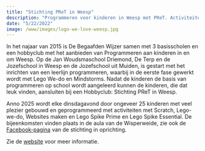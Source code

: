 ```yaml
---
title: "Stichting PReT in Weesp"
description: "Programmeren voor kinderen in Weesp met PReT. Activiteiten met Scratch, Lego-we-do, Websites maken en Lego Mindstorms."
date: "5/22/2022"
image: /www/images/logo-we-love-weesp.jpg
---
```


In het najaar van 2015 is De Begaafden Wijzer samen met 3 basisscholen en een hobbyclub met het aanbieden van Programmeren aan kinderen in en om Weesp. Op de Jan Woudsmaschool Driemond, De Terp en de Jozefschool in Weesp en de Jozefschool uit Muiden, is gestart met het inrichten van een leerlijn programmeren, waarbij in de eerste fase gewerkt wordt met Lego We-do en Mindstorms. Nadat de kinderen de basis van programmeren op school wordt aangeleerd kunnen de kinderen, die dat leuk vinden, aansluiten bij een Hobbyclub: Stichting PReT in Weesp.

Anno 2025 wordt elke dinsdagavond door ongeveer 25 kinderen met veel plezier gebouwd en geprogrammeerd met activiteiten met Scratch, Lego-we-do, Websites maken en Lego Spike Prime en Lego Spike Essential. De bijeenkomsten vinden plaats in de aula van de Wisperweide, zie ook de [Facebook-pagina](https://www.facebook.com/Stichting-PReT-1613161255614139/?ref=aymt_homepage_panel) van de stichting in oprichting.

Zie de [website](www.pretweesp.nl) voor meer informatie.
